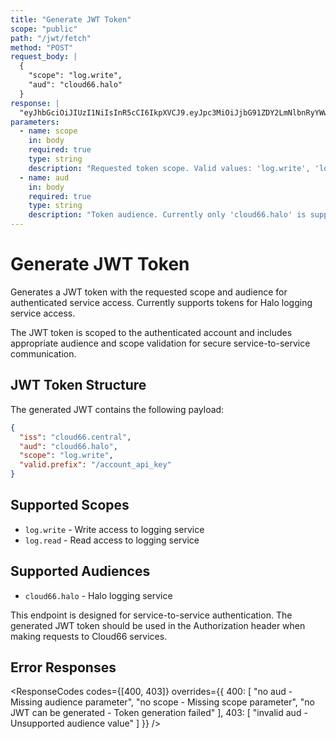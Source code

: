 ```yaml
---
title: "Generate JWT Token"
scope: "public"
path: "/jwt/fetch"
method: "POST"
request_body: |
  {
    "scope": "log.write",
    "aud": "cloud66.halo"
  }
response: |
  "eyJhbGciOiJIUzI1NiIsInR5cCI6IkpXVCJ9.eyJpc3MiOiJjbG91ZDY2LmNlbnRyYWwiLCJhdWQiOiJjbG91ZDY2LmhhbG8iLCJzY29wZSI6ImxvZy53cml0ZSIsInZhbGlkLnByZWZpeCI6Ii9hY2NvdW50X2FwaV9rZXkifQ.signature"
parameters:
  - name: scope
    in: body
    required: true
    type: string
    description: "Requested token scope. Valid values: 'log.write', 'log.read'"
  - name: aud
    in: body
    required: true
    type: string
    description: "Token audience. Currently only 'cloud66.halo' is supported"
---
```


# Generate JWT Token

Generates a JWT token with the requested scope and audience for authenticated service access. Currently supports tokens for Halo logging service access.

The JWT token is scoped to the authenticated account and includes appropriate audience and scope validation for secure service-to-service communication.

## JWT Token Structure

The generated JWT contains the following payload:

```json
{
  "iss": "cloud66.central",
  "aud": "cloud66.halo", 
  "scope": "log.write",
  "valid.prefix": "/account_api_key"
}
```

## Supported Scopes

- `log.write` - Write access to logging service
- `log.read` - Read access to logging service  

## Supported Audiences

- `cloud66.halo` - Halo logging service

<Callout type="info" title="Service Authentication">
This endpoint is designed for service-to-service authentication. The generated JWT token should be used in the Authorization header when making requests to Cloud66 services.
</Callout>

## Error Responses

<ResponseCodes 
  codes={[400, 403]} 
  overrides={{
    400: [
      "no aud - Missing audience parameter",
      "no scope - Missing scope parameter", 
      "no JWT can be generated - Token generation failed"
    ],
    403: [
      "invalid aud - Unsupported audience value"
    ]
  }}
/>